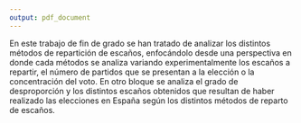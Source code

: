 ```yaml
---
output: pdf_document
---
```


En este trabajo de fin de grado se han tratado de analizar los distintos métodos de repartición de escaños, enfocándolo desde una perspectiva en donde cada métodos se analiza variando experimentalmente los escaños a repartir, el número de partidos que se presentan a la elección o la concentración del voto.
En otro bloque se analiza el grado de desproporción y los distintos escaños obtenidos que resultan de haber realizado las elecciones en España según los distintos métodos de reparto de escaños.